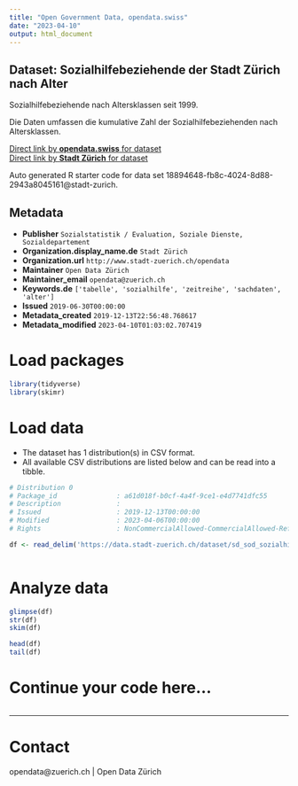 ```yaml
---
title: "Open Government Data, opendata.swiss"
date: "2023-04-10"
output: html_document
---
```


## Dataset: Sozialhilfebeziehende der Stadt Zürich nach Alter

Sozialhilfebeziehende nach Altersklassen seit 1999. 

Die Daten umfassen die kumulative Zahl der Sozialhilfebeziehenden nach Altersklassen.

[Direct link by **opendata.swiss** for dataset](https://opendata.swiss/de/dataset/sozialhilfebeziehende-der-stadt-zurich-nach-alter)<br>
[Direct link by **Stadt Zürich** for dataset](https://data.stadt-zuerich.ch/dataset/sd_sod_sozialhilfebeziehende_alter)

Auto generated R starter code for data set 18894648-fb8c-4024-8d88-2943a8045161@stadt-zurich.

## Metadata

- **Publisher** `Sozialstatistik / Evaluation, Soziale Dienste, Sozialdepartement`
- **Organization.display_name.de** `Stadt Zürich`
- **Organization.url** `http://www.stadt-zuerich.ch/opendata`
- **Maintainer** `Open Data Zürich`
- **Maintainer_email** `opendata@zuerich.ch`
- **Keywords.de** `['tabelle', 'sozialhilfe', 'zeitreihe', 'sachdaten', 'alter']`
- **Issued** `2019-06-30T00:00:00`
- **Metadata_created** `2019-12-13T22:56:48.768617`
- **Metadata_modified** `2023-04-10T01:03:02.707419`


# Load packages

```r

library(tidyverse)
library(skimr)

```

# Load data

-   The dataset has 1 distribution(s) in CSV format.
-   All available CSV distributions are listed below and can be read into a tibble.

```r

# Distribution 0
# Package_id               : a61d018f-b0cf-4a4f-9ce1-e4d7741dfc55
# Description              : 
# Issued                   : 2019-12-13T00:00:00
# Modified                 : 2023-04-06T00:00:00
# Rights                   : NonCommercialAllowed-CommercialAllowed-ReferenceNotRequired

df <- read_delim('https://data.stadt-zuerich.ch/dataset/sd_sod_sozialhilfebeziehende_alter/download/sd_sod_sozialhilfe_alter.csv')



```

# Analyze data

```r

glimpse(df)
str(df)
skim(df)

head(df)
tail(df)

```

# Continue your code here...

```r

```

------------------------------------------------------------------------

# Contact

opendata@zuerich.ch | Open Data Zürich
